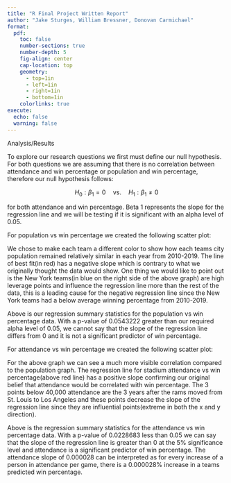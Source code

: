 ---
title: "R Final Project Written Report"
author: "Jake Sturges, William Bressner, Donovan Carmichael"
format: 
  pdf: 
    toc: false
    number-sections: true
    number-depth: 5
    fig-align: center
    cap-location: top
    geometry: 
      - top=1in
      - left=1in
      - right=1in
      - bottom=1in
    colorlinks: true
execute: 
  echo: false
  warning: false
---

Analysis/Results

To explore our research questions we first must define our null hypothesis. For both questions we are assuming that there is no correlation between attendance and win percentage or population and win percentage, therefore our null hypothesis follows:

$$ H_0: \beta_1 = 0 \quad \text{vs.} \quad H_1: \beta_1 \neq 0 $$

for both attendance and win percentage. Beta 1 represents the slope for the regression line and we will be testing if it is significant with an alpha level of 0.05.

For population vs win percentage we created the following scatter plot:

We chose to make each team a different color to show how each teams city population remained relatively similar in each year from 2010-2019. The line of best fit(in red) has a negative slope which is contrary to what we originally thought the data would show. One thing we would like to point out is the New York teams(in blue on the right side of the above graph) are high leverage points and influence the regression line more than the rest of the data, this is a leading cause for the negative regression line since the New York teams had a below average winning percentage from 2010-2019.

Above is our regression summary statistics for the population vs win percentage data. With a p-value of 0.0543222 greater than our required alpha level of 0.05, we cannot say that the slope of the regression line differs from 0 and it is not a significant predictor of win percentage.

For attendance vs win percentage we created the following scatter plot:

For the above graph we can see a much more visible correlation compared to the population graph. The regression line for stadium attendance vs win percentage(above red line) has a positive slope confirming our original belief that attendance would be correlated with win percentage. The 3 points below 40,000 attendance are the 3 years after the rams moved from St. Louis to Los Angeles and these points decrease the slope of the regression line since they are influential points(extreme in both the x and y direction).

Above is the regression summary statistics for the attendance vs win percentage data. With a p-value of 0.0228683 less than 0.05 we can say that the slope of the regression line is greater than 0 at the 5% significance level and attendance is a significant predictor of win percentage. The attendance slope of 0.000028 can be interpreted as for every increase of a person in attendance per game, there is a 0.000028% increase in a teams predicted win percentage.
